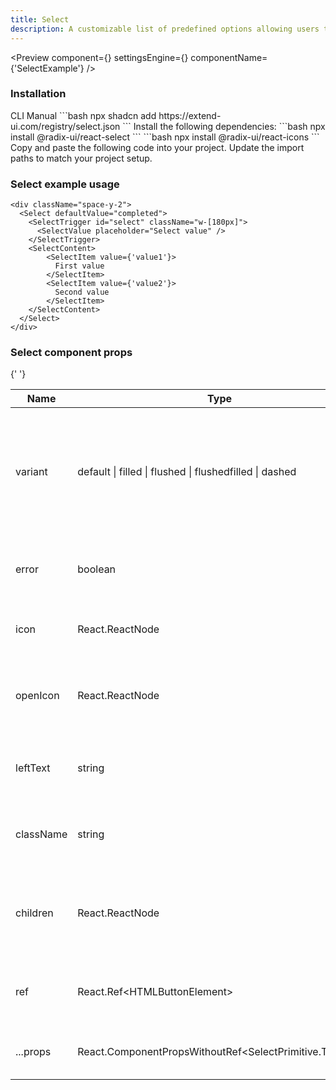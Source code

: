 ```yaml
---
title: Select
description: A customizable list of predefined options allowing users to select from — triggered by a button.
---
```


<Preview
  component={<SelectExample />}
  settingsEngine={<SelectSettingsEngine />}
  componentName={'SelectExample'}
/>

### Installation

<Tabs defaultValue="cli">
  <TabsList>
    <TabsTrigger value="cli">CLI</TabsTrigger>
    <TabsTrigger value="manual">Manual</TabsTrigger>
  </TabsList>
  <TabsContent value="cli">
    ```bash 
    npx shadcn add https://extend-ui.com/registry/select.json 
    ```
  </TabsContent>
  <TabsContent value="manual">
    <Steps>
      <Step>
        Install the following dependencies: 
        ```bash 
        npx install @radix-ui/react-select 
        ```
        ```bash 
        npx install @radix-ui/react-icons 
        ```
      </Step>
      <Step>
        Copy and paste the following code into your project.
        <ComponentSourceLive componentName={'Select'} />
      </Step>
      <Step>Update the import paths to match your project setup.</Step>
    </Steps>
  </TabsContent>
</Tabs>

### Select example usage

```tsx
<div className="space-y-2">
  <Select defaultValue="completed">
    <SelectTrigger id="select" className="w-[180px]">
      <SelectValue placeholder="Select value" />
    </SelectTrigger>
    <SelectContent>
        <SelectItem value={'value1'}>
          First value
        </SelectItem>
        <SelectItem value={'value2'}>
          Second value
        </SelectItem>
    </SelectContent>
  </Select>
</div>
```

### Select component props

{' '}

<div className="my-6 w-full overflow-x-auto">
  <table className="w-full border-collapse border border-gray-300 bg-white">
    <thead>
      <tr>
        <th>Name</th>
        <th>Type</th>
        <th>Description</th>
      </tr>
    </thead>
    <tbody>
      <tr>
        <td>variant</td>
        <td>default | filled | flushed | flushedfilled | dashed</td>
        <td>
          Defines the visual style of the select trigger and dropdown. Available
          variants include <code>default</code>, <code>filled</code>, <code>flushed</code>, and more.
        </td>
      </tr>
      <tr>
        <td>error</td>
        <td>boolean</td>
        <td>
          If <code>true</code>, applies an error style to the select trigger and helper text.
        </td>
      </tr>
      <tr>
        <td>icon</td>
        <td>React.ReactNode</td>
        <td>
          Custom icon displayed on the left side of the select trigger.
        </td>
      </tr>
      <tr>
        <td>openIcon</td>
        <td>React.ReactNode</td>
        <td>
          Icon displayed to indicate the dropdown is open. Defaults to <code>&lt;CaretSortIcon&gt;</code>.
        </td>
      </tr>
      <tr>
        <td>leftText</td>
        <td>string</td>
        <td>
          Text displayed on the left side of the select trigger before the value.
        </td>
      </tr>
      <tr>
        <td>className</td>
        <td>string</td>
        <td>
          Additional CSS classes to customize the select trigger's appearance.
        </td>
      </tr>
      <tr>
        <td>children</td>
        <td>React.ReactNode</td>
        <td>
          The options or groups that make up the select menu, typically using
          <code>&lt;SelectItem&gt;</code> or <code>&lt;SelectGroup&gt;</code>.
        </td>
      </tr>
      <tr>
        <td>ref</td>
        <td>React.Ref&lt;HTMLButtonElement&gt;</td>
        <td>
          A ref to the select trigger element for direct DOM manipulation.
        </td>
      </tr>
      <tr>
        <td>...props</td>
        <td className="break-all">React.ComponentPropsWithoutRef&lt;SelectPrimitive.Trigger&gt;</td>
        <td>
          Additional props passed to the root trigger component.
        </td>
      </tr>
    </tbody>
  </table>
</div>